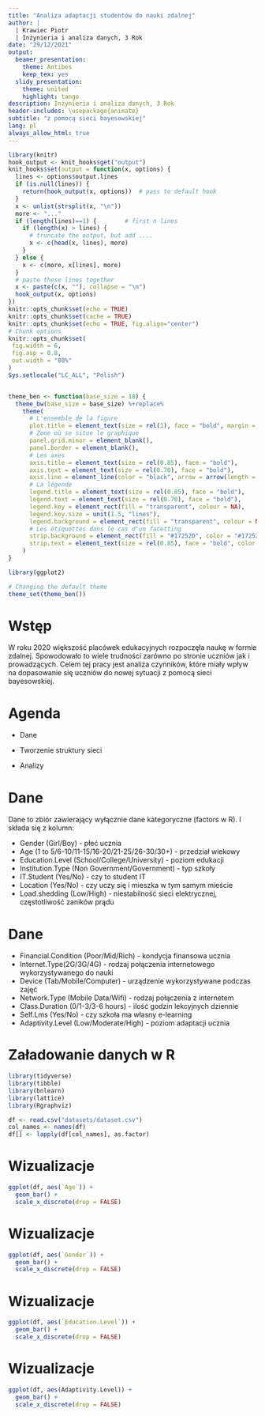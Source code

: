 ```yaml
---
title: "Analiza adaptacji studentów do nauki zdalnej"
author: |
  | Krawiec Piotr
  | Inżynieria i analiza danych, 3 Rok
date: "29/12/2021"
output:
  beamer_presentation:
    theme: Antibes
    keep_tex: yes
  slidy_presentation: 
    theme: united
    highlight: tango
description: Inżynieria i analiza danych, 3 Rok
header-includes: \usepackage{animate}
subtitle: "z pomocą sieci bayesowskiej"
lang: pl
always_allow_html: true
---
```


```r
library(knitr)
hook_output <- knit_hooks$get("output")
knit_hooks$set(output = function(x, options) {
  lines <- options$output.lines
  if (is.null(lines)) {
    return(hook_output(x, options))  # pass to default hook
  }
  x <- unlist(strsplit(x, "\n"))
  more <- "..."
  if (length(lines)==1) {        # first n lines
    if (length(x) > lines) {
      # truncate the output, but add ....
      x <- c(head(x, lines), more)
    }
  } else {
    x <- c(more, x[lines], more)
  }                                                         
  # paste these lines together                              
  x <- paste(c(x, ""), collapse = "\n")                     
  hook_output(x, options)                                   
})                                                          
knitr::opts_chunk$set(echo = TRUE)                          
knitr::opts_chunk$set(cache = TRUE) 
knitr::opts_chunk$set(echo = TRUE, fig.align="center")
# Chunk options
knitr::opts_chunk$set(
 fig.width = 6,
 fig.asp = 0.8,
 out.width = "80%"
)
Sys.setlocale("LC_ALL", "Polish")


theme_ben <- function(base_size = 18) {
  theme_bw(base_size = base_size) %+replace%
    theme(
      # L'ensemble de la figure
      plot.title = element_text(size = rel(1), face = "bold", margin = margin(0,0,5,0), hjust = 0),
      # Zone où se situe le graphique
      panel.grid.minor = element_blank(),
      panel.border = element_blank(),
      # Les axes
      axis.title = element_text(size = rel(0.85), face = "bold"),
      axis.text = element_text(size = rel(0.70), face = "bold"),
      axis.line = element_line(color = "black", arrow = arrow(length = unit(0.3, "lines"), type = "closed")),
      # La légende
      legend.title = element_text(size = rel(0.85), face = "bold"),
      legend.text = element_text(size = rel(0.70), face = "bold"),
      legend.key = element_rect(fill = "transparent", colour = NA),
      legend.key.size = unit(1.5, "lines"),
      legend.background = element_rect(fill = "transparent", colour = NA),
      # Les étiquettes dans le cas d'un facetting
      strip.background = element_rect(fill = "#17252D", color = "#17252D"),
      strip.text = element_text(size = rel(0.85), face = "bold", color = "white", margin = margin(5,0,5,0))
    )
}

library(ggplot2)

# Changing the default theme
theme_set(theme_ben())
```

# Wstęp

W roku 2020 większość placówek edukacyjnych rozpoczęła naukę w formie zdalnej.
Spowodowało to wiele trudności zarówno po stronie uczniów jak i prowadzących. 
Celem tej pracy jest analiza czynników, które miały wpływ na dopasowanie się 
uczniów do nowej sytuacji z pomocą sieci bayesowskiej.

# Agenda

- Dane

- Tworzenie struktury sieci

- Analizy

# Dane

Dane to zbiór zawierający wyłącznie dane kategoryczne (factors w R). I składa się
z kolumn:

- Gender (Girl/Boy) - płeć ucznia
- Age (1 to 5/6-10/11-15/16-20/21-25/26-30/30+) - przedział wiekowy
- Education.Level (School/College/University) - poziom edukacji
- Institution.Type (Non Government/Government) - typ szkoły
- IT.Student (Yes/No) - czy to student IT
- Location (Yes/No) - czy uczy się i mieszka w tym samym mieście
- Load.shedding (Low/High) - niestabilność sieci elektrycznej, częstotliwość zaników prądu

# Dane

- Financial.Condition (Poor/Mid/Rich) - kondycja finansowa ucznia
- Internet.Type(2G/3G/4G) - rodzaj połączenia internetowego wykorzystywanego do nauki
- Device (Tab/Mobile/Computer) - urządzenie wykorzystywane podczas zajęć
- Network.Type (Mobile Data/Wifi) - rodzaj połączenia z internetem
- Class.Duration (0/1-3/3-6 hours) - ilość godzin lekcyjnych dziennie
- Self.Lms (Yes/No) - czy szkoła ma własny e-learning
- Adaptivity.Level (Low/Moderate/High) - poziom adaptacji ucznia

# Załadowanie danych w R

```r
library(tidyverse)
library(tibble)
library(bnlearn)
library(lattice)
library(Rgraphviz)

df <- read.csv("datasets/dataset.csv")
col_names <- names(df)
df[] <- lapply(df[col_names], as.factor)
```

# Wizualizacje

```r
ggplot(df, aes(`Age`)) +
  geom_bar() +
  scale_x_discrete(drop = FALSE)
```

# Wizualizacje

```r
ggplot(df, aes(`Gender`)) +
  geom_bar() +
  scale_x_discrete(drop = FALSE)
```

# Wizualizacje

```r
ggplot(df, aes(`Education.Level`)) +
  geom_bar() +
  scale_x_discrete(drop = FALSE)
```

# Wizualizacje

```r
ggplot(df, aes(Adaptivity.Level)) +
  geom_bar() +
  scale_x_discrete(drop = FALSE)
```



















